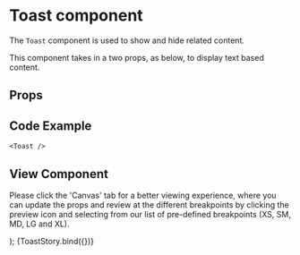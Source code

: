 


<Meta
  title="Newskit Components/Misc/Toast"
  component={Toast}
/>

# Toast component
The `Toast` component is used to show and hide related content.

This component takes in a two props, as below, to display text based content.

## Props
<Props of={Toast} />

## Code Example
`<Toast />`

## View Component
Please click the 'Canvas' tab for a better viewing experience, where you can update the props and review at the different breakpoints by clicking the preview icon and selecting from our list of pre-defined breakpoints (XS, SM, MD, LG and XL).

  <TCThemeProvider theme={TimesWebLightTheme}>
    <Toast />
  </TCThemeProvider>
);

<Story name="Toast">
  {ToastStory.bind({})}
</Story>